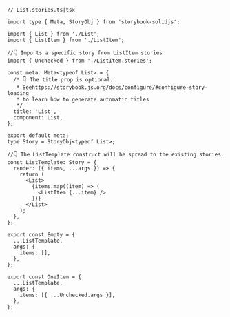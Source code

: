 ```tsx
// List.stories.ts|tsx

import type { Meta, StoryObj } from 'storybook-solidjs';

import { List } from './List';
import { ListItem } from './ListItem';

//👇 Imports a specific story from ListItem stories
import { Unchecked } from './ListItem.stories';

const meta: Meta<typeof List> = {
  /* 👇 The title prop is optional.
   * Seehttps://storybook.js.org/docs/configure/#configure-story-loading
   * to learn how to generate automatic titles
   */
  title: 'List',
  component: List,
};

export default meta;
type Story = StoryObj<typeof List>;

//👇 The ListTemplate construct will be spread to the existing stories.
const ListTemplate: Story = {
  render: ({ items, ...args }) => {
    return (
      <List>
        {items.map((item) => (
          <ListItem {...item} />
        ))}
      </List>
    );
  },
};

export const Empty = {
  ...ListTemplate,
  args: {
    items: [],
  },
};

export const OneItem = {
  ...ListTemplate,
  args: {
    items: [{ ...Unchecked.args }],
  },
};
```
